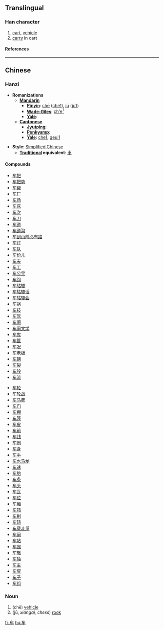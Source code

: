{{see|車}}

==Translingual==
===Han character===
{{Han char|rn=159|rad=车|as=00|sn=4|four=|canj=大手 (KQ)}}
# [[cart]], [[vehicle]]
# [[carry]] in cart
====References====
{{Han ref|kx=1250.241|hdz=53511.020|uh=8F66|ud=36710}}
----

==Chinese==
===Hanzi===


* '''Romanizations'''
** '''[[Mandarin]]'''
*** '''[[Pinyin]]''': [[chē]] ([[che1]]), [[jū]] ([[ju1]])
*** '''[[Wade-Giles]]''': [[ch'e1|ch'e<sup>1</sup>]]
*** '''[[Yale]]''': 
** '''[[Cantonese]]'''
*** '''[[Jyutping]]''':
*** '''[[Penkyamp]]''': 
*** '''[[Yale]]''': [[che1]], [[geui1]]

* '''Style''': [[Simplified Chinese]] 
** '''[[Traditional Chinese|Traditional]] equivalent''': [[車]]

====Compounds====
{{top2}}
*[[车把]]
*[[车把势]]
*[[车帮]]
*[[车厂]]
*[[车场]]
*[[车床]]
*[[车次]]
*[[车刀]]
*[[车道]]
*[[车道沟]]
*[[车到山前必有路]]
*[[车灯]]
*[[车队]]
*[[车份儿]]
*[[车夫]]
*[[车工]]
*[[车公里]]
*[[车钩]]
*[[车轱辘]]
*[[车轱辘话]]
*[[车轱辘会]]
*[[车祸]]
*[[车技]]
*[[车驾]]
*[[车间]]
*[[车间文学]]
*[[车库]]
*[[车筐]]
*[[车况]]
*[[车老板]]
*[[车辆]]
*[[车裂]]
*[[车铃]]
*[[车流]]
{{mid2}}
*[[车轮]]
*[[车轮战]]
*[[车马费]]
*[[车门]]
*[[车棚]]
*[[车篷]]
*[[车皮]]
*[[车前]]
*[[车钱]]
*[[车圈]]
*[[车身]]
*[[车手]]
*[[车水马龙]]
*[[车速]]
*[[车胎]]
*[[车条]]
*[[车头]]
*[[车瓦]]
*[[车位]]
*[[车厢]]
*[[车箱]]
*[[车削]]
*[[车辕]]
*[[车载斗量]]
*[[车闸]]
*[[车站]]
*[[车照]]
*[[车辙]]
*[[车轴]]
*[[车主]]
*[[车资]]
*[[车子]]
*[[车组]]
{{bottom}}

===Noun===

#(chē) [[vehicle]]
#(jū, ''xiangqi, chess'') [[rook]]




[[fr:车]]
[[hu:车]]